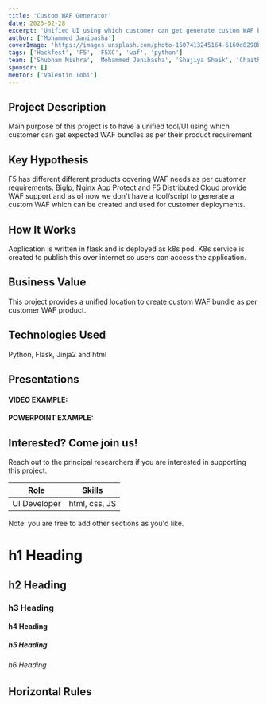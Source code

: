 ```yaml
---
title: 'Custom WAF Generator'
date: 2023-02-28
excerpt: 'Unified UI using which customer can get generate custom WAF bundle.'
author: ['Mohammed Janibasha']
coverImage: 'https://images.unsplash.com/photo-1507413245164-6160d8298b31?ixlib=rb-1.2.1&ixid=MnwxMjA3fDB8MHxwaG90by1wYWdlfHx8fGVufDB8fHx8&auto=format&fit=crop&w=1170&q=80'
tags: ['Hackfest', 'F5', 'F5XC', 'waf', 'python']
team: ['Shubham Mishra', 'Mohammed Janibasha', 'Shajiya Shaik', 'Chaithanya Dileep']
sponsor: []
mentor: ['Valentin Tobi']
---
```

## Project Description

Main purpose of this project is to have a unified tool/UI using which customer can get expected WAF bundles as per their product requirement.

## Key Hypothesis

F5 has different different products covering WAF needs as per customer requirements. BigIp, Nginx App Protect and F5 Distributed Cloud provide WAF support and as of now we don't have a tool/script to generate a custom WAF which can be created and used for customer deployments.

## How It Works

Application is written in flask and is deployed as k8s pod. K8s service is created to publish this over internet so users can access the application.

## Business Value

This project provides a unified location to create custom WAF bundle as per customer WAF product.

## Technologies Used

Python, Flask, Jinja2 and html

## Presentations

#### VIDEO EXAMPLE:



#### POWERPOINT EXAMPLE:



## Interested? Come join us!

Reach out to the principal researchers if you are interested in supporting this project.

| Role   | Skills                                                               |
| ------ | ------------------------------------------------------------------------- |
| UI Developer  | html, css, JS |

Note: you are free to add other sections as you'd like.


# h1 Heading

## h2 Heading

### h3 Heading

#### h4 Heading

##### h5 Heading

###### h6 Heading

## Horizontal Rules

